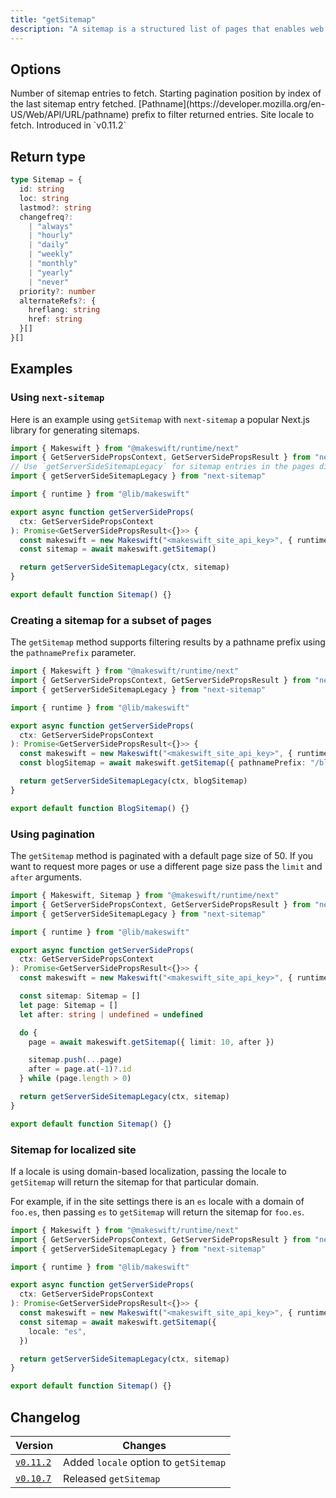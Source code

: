 ```yaml
---
title: "getSitemap"
description: "A sitemap is a structured list of pages that enables web crawlers to find the pages of a site. `getSitemap` provides SEO information about the pages created within Makeswift. You can combine the results of `getSitemap` with SEO information for your hardcoded pages to create a sitemap."
---
```


## Options

<ParamField query="limit" type="number" default={50}>
  Number of sitemap entries to fetch.
</ParamField>

<ParamField query="after" type="number" default={0}>
  Starting pagination position by index of the last sitemap entry fetched.
</ParamField>

<ParamField query="pathnamePrefix" type="string" default="/">
  [Pathname](https://developer.mozilla.org/en-US/Web/API/URL/pathname) prefix to
  filter returned entries.
</ParamField>

<ParamField query="locale" type="string">
  Site locale to fetch. Introduced in `v0.11.2`
</ParamField>

## Return type

```ts
type Sitemap = {
  id: string
  loc: string
  lastmod?: string
  changefreq?:
    | "always"
    | "hourly"
    | "daily"
    | "weekly"
    | "monthly"
    | "yearly"
    | "never"
  priority?: number
  alternateRefs?: {
    hreflang: string
    href: string
  }[]
}[]
```

## Examples

### Using `next-sitemap`

Here is an example using `getSitemap` with `next-sitemap` a popular Next.js library for generating sitemaps.

```ts pages/sitemap.xml.ts
import { Makeswift } from "@makeswift/runtime/next"
import { GetServerSidePropsContext, GetServerSidePropsResult } from "next"
// Use `getServerSideSitemapLegacy` for sitemap entries in the pages directory.
import { getServerSideSitemapLegacy } from "next-sitemap"

import { runtime } from "@lib/makeswift"

export async function getServerSideProps(
  ctx: GetServerSidePropsContext
): Promise<GetServerSidePropsResult<{}>> {
  const makeswift = new Makeswift("<makeswift_site_api_key>", { runtime })
  const sitemap = await makeswift.getSitemap()

  return getServerSideSitemapLegacy(ctx, sitemap)
}

export default function Sitemap() {}
```

### Creating a sitemap for a subset of pages

The `getSitemap` method supports filtering results by a pathname prefix using the `pathnamePrefix` parameter.

```ts pages/sitemap.xml.ts
import { Makeswift } from "@makeswift/runtime/next"
import { GetServerSidePropsContext, GetServerSidePropsResult } from "next"
import { getServerSideSitemapLegacy } from "next-sitemap"

import { runtime } from "@lib/makeswift"

export async function getServerSideProps(
  ctx: GetServerSidePropsContext
): Promise<GetServerSidePropsResult<{}>> {
  const makeswift = new Makeswift("<makeswift_site_api_key>", { runtime })
  const blogSitemap = await makeswift.getSitemap({ pathnamePrefix: "/blog/" })

  return getServerSideSitemapLegacy(ctx, blogSitemap)
}

export default function BlogSitemap() {}
```

### Using pagination

The `getSitemap` method is paginated with a default page size of 50.
If you want to request more pages or use a different page size pass the `limit` and `after` arguments.

```ts pages/sitemap.xml.ts
import { Makeswift, Sitemap } from "@makeswift/runtime/next"
import { GetServerSidePropsContext, GetServerSidePropsResult } from "next"
import { getServerSideSitemapLegacy } from "next-sitemap"

import { runtime } from "@lib/makeswift"

export async function getServerSideProps(
  ctx: GetServerSidePropsContext
): Promise<GetServerSidePropsResult<{}>> {
  const makeswift = new Makeswift("<makeswift_site_api_key>", { runtime })

  const sitemap: Sitemap = []
  let page: Sitemap = []
  let after: string | undefined = undefined

  do {
    page = await makeswift.getSitemap({ limit: 10, after })

    sitemap.push(...page)
    after = page.at(-1)?.id
  } while (page.length > 0)

  return getServerSideSitemapLegacy(ctx, sitemap)
}

export default function Sitemap() {}
```

### Sitemap for localized site

If a locale is using domain-based localization, passing the locale to `getSitemap` will return the sitemap for that particular domain.

For example, if in the site settings there is an `es` locale with a domain of `foo.es`, then passing `es` to `getSitemap` will return the sitemap for `foo.es`.

```ts pages/sitemap.xml.ts
import { Makeswift } from "@makeswift/runtime/next"
import { GetServerSidePropsContext, GetServerSidePropsResult } from "next"
import { getServerSideSitemapLegacy } from "next-sitemap"

import { runtime } from "@lib/makeswift"

export async function getServerSideProps(
  ctx: GetServerSidePropsContext
): Promise<GetServerSidePropsResult<{}>> {
  const makeswift = new Makeswift("<makeswift_site_api_key>", { runtime })
  const sitemap = await makeswift.getSitemap({
    locale: "es",
  })

  return getServerSideSitemapLegacy(ctx, sitemap)
}

export default function Sitemap() {}
```

## Changelog

| Version                                                                                          | Changes                               |
| ------------------------------------------------------------------------------------------------ | ------------------------------------- |
| [`v0.11.2`](https://github.com/makeswift/makeswift/releases/tag/%40makeswift%2Fruntime%400.11.2) | Added `locale` option to `getSitemap` |
| [`v0.10.7`](https://github.com/makeswift/makeswift/releases/tag/%40makeswift%2Fruntime%400.10.7) | Released `getSitemap`                 |
